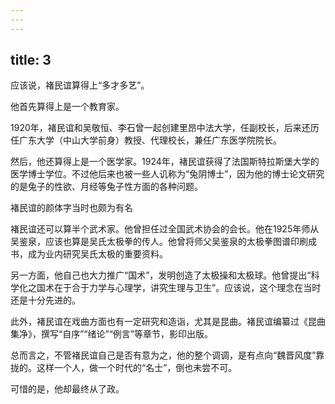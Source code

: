 ```yaml
---
---
---
```

title: 3
---



应该说，褚民谊算得上“多才多艺”。

他首先算得上是一个教育家。

1920年，褚民谊和吴敬恒、李石曾一起创建里昂中法大学，任副校长，后来还历任广东大学（中山大学前身）教授、代理校长，兼任广东医学院院长。

然后，他还算得上是一个医学家。1924年，褚民谊获得了法国斯特拉斯堡大学的医学博士学位。不过他后来也被一些人讥称为“兔阴博士”，因为他的博士论文研究的是兔子的性欲、月经等兔子性方面的各种问题。

褚民谊的颜体字当时也颇为有名



褚民谊还可以算半个武术家。他曾担任过全国武术协会的会长。他在1925年师从吴鉴泉，应该也算是吴氏太极拳的传人。他曾将师父吴鉴泉的太极拳图谱印刷成书，成为业内研究吴氏太极的重要资料。

另一方面，他自己也大力推广“国术”，发明创造了太极操和太极球。他曾提出“科学化之国术在于合于力学与心理学，讲究生理与卫生”。应该说，这个理念在当时还是十分先进的。

此外，褚民谊在戏曲方面也有一定研究和造诣，尤其是昆曲。褚民谊编纂过《昆曲集净》，撰写“自序”“绪论”“例言”等章节，影印出版。

总而言之，不管褚民谊自己是否有意为之，他的整个调调，是有点向“魏晋风度”靠拢的。这样一个人，做一个时代的“名士”，倒也未尝不可。

可惜的是，他却最终从了政。